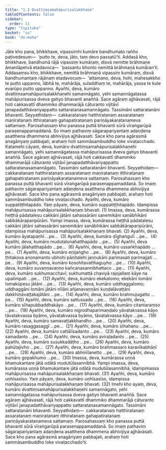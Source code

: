 ```yaml
---
title: "1.3 Dvattiṃsamahāpurisalakkhaṇā"
tableOfContents: false
sidebar:
  order: 11
type: "tipitaka"
basket: "su"
book: "dn-maha"
---
```



<DynamicBreadcrumb />

<Division number="33" book="dn-maha">

<Paragraph number="50" book="dn-maha">
Jāte kho pana, bhikkhave, vipassimhi kumāre bandhumato rañño paṭivedesuṃ—  ‘putto te, deva, jāto, taṃ devo passatū’ti. Addasā kho, bhikkhave, bandhumā rājā vipassiṃ kumāraṃ, disvā nemitte brāhmaṇe āmantāpetvā etadavoca—  ‘passantu bhonto nemittā brāhmaṇā kumāran’ti. Addasaṃsu kho, bhikkhave, nemittā brāhmaṇā vipassiṃ kumāraṃ, disvā bandhumantaṃ rājānaṃ etadavocuṃ—  ‘attamano, deva, hohi, mahesakkho te putto uppanno, lābhā te, mahārāja, suladdhaṃ te, mahārāja, yassa te kule evarūpo putto uppanno. Ayañhi, deva, kumāro dvattiṃsamahāpurisalakkhaṇehi samannāgato, yehi samannāgatassa mahāpurisassa dveva gatiyo bhavanti anaññā. Sace agāraṃ ajjhāvasati, rājā hoti cakkavattī dhammiko dhammarājā cāturanto vijitāvī janapadatthāvariyappatto sattaratanasamannāgato. Tassimāni sattaratanāni bhavanti. Seyyathidaṃ—  cakkaratanaṃ hatthiratanaṃ assaratanaṃ maṇiratanaṃ itthiratanaṃ gahapatiratanaṃ pariṇāyakaratanameva sattamaṃ. Parosahassaṃ kho panassa puttā bhavanti sūrā vīraṅgarūpā parasenappamaddanā. So imaṃ pathaviṃ sāgarapariyantaṃ adaṇḍena asatthena dhammena abhivijiya ajjhāvasati. Sace kho pana agārasmā anagāriyaṃ pabbajati, arahaṃ hoti sammāsambuddho loke vivaṭacchado.
</Paragraph>

</Division>
<Division number="34" book="dn-maha">

<Paragraph number="51" book="dn-maha">
Katamehi cāyaṃ, deva, kumāro dvattiṃsamahāpurisalakkhaṇehi samannāgato, yehi samannāgatassa mahāpurisassa dveva gatiyo bhavanti anaññā. Sace agāraṃ ajjhāvasati, rājā hoti cakkavattī dhammiko dhammarājā cāturanto vijitāvī janapadatthāvariyappatto sattaratanasamannāgato. Tassimāni sattaratanāni bhavanti. Seyyathidaṃ—  cakkaratanaṃ hatthiratanaṃ assaratanaṃ maṇiratanaṃ itthiratanaṃ gahapatiratanaṃ pariṇāyakaratanameva sattamaṃ. Parosahassaṃ kho panassa puttā bhavanti sūrā vīraṅgarūpā parasenappamaddanā. So imaṃ pathaviṃ sāgarapariyantaṃ adaṇḍena asatthena dhammena abhivijiya ajjhāvasati. Sace kho pana agārasmā anagāriyaṃ pabbajati, arahaṃ hoti sammāsambuddho loke vivaṭacchado.
</Paragraph>

</Division>
<Division number="35" book="dn-maha">

<Paragraph number="52" book="dn-maha">
Ayañhi, deva, kumāro suppatiṭṭhitapādo. Yaṃ pāyaṃ, deva, kumāro suppatiṭṭhitapādo. Idampissa mahāpurisassa mahāpurisalakkhaṇaṃ bhavati. (1)
</Paragraph>

<Paragraph number="53" book="dn-maha">
Imassa, deva, kumārassa heṭṭhā pādatalesu cakkāni jātāni sahassārāni sanemikāni sanābhikāni sabbākāraparipūrāni. Yampi imassa, deva, kumārassa heṭṭhā pādatalesu cakkāni jātāni sahassārāni sanemikāni sanābhikāni sabbākāraparipūrāni, idampissa mahāpurisassa mahāpurisalakkhaṇaṃ bhavati. (2)
</Paragraph>

<Paragraph number="54" book="dn-maha">
Ayañhi, deva, kumāro āyatapaṇhī …pe…  (3)
</Paragraph>

<Paragraph number="55" book="dn-maha">
Ayañhi, deva, kumāro dīghaṅgulī …pe…  (4)
</Paragraph>

<Paragraph number="56" book="dn-maha">
Ayañhi, deva, kumāro mudutalunahatthapādo …pe…  (5)
</Paragraph>

<Paragraph number="57" book="dn-maha">
Ayañhi, deva kumāro jālahatthapādo …pe…  (6)
</Paragraph>

<Paragraph number="58" book="dn-maha">
Ayañhi, deva, kumāro ussaṅkhapādo …pe…  (7)
</Paragraph>

<Paragraph number="59" book="dn-maha">
Ayañhi, deva, kumāro eṇijaṅgho …pe…  (8)
</Paragraph>

<Paragraph number="60" book="dn-maha">
Ayañhi, deva, kumāro ṭhitakova anonamanto ubhohi pāṇitalehi jaṇṇukāni parimasati parimajjati …pe…  (9)
</Paragraph>

<Paragraph number="61" book="dn-maha">
Ayañhi, deva, kumāro kosohitavatthaguyho …pe…  (10)
</Paragraph>

<Paragraph number="62" book="dn-maha">
Ayañhi, deva, kumāro suvaṇṇavaṇṇo kañcanasannibhattaco …pe…  (11)
</Paragraph>

<Paragraph number="63" book="dn-maha">
Ayañhi, deva, kumāro sukhumacchavī; sukhumattā chaviyā rajojallaṃ kāye na upalimpati …pe…  (12)
</Paragraph>

<Paragraph number="64" book="dn-maha">
Ayañhi, deva, kumāro ekekalomo; ekekāni lomāni lomakūpesu jātāni …pe…  (13)
</Paragraph>

<Paragraph number="65" book="dn-maha">
Ayañhi, deva, kumāro uddhaggalomo; uddhaggāni lomāni jātāni nīlāni añjanavaṇṇāni kuṇḍalāvaṭṭāni dakkhiṇāvaṭṭakajātāni …pe…  (14)
</Paragraph>

<Paragraph number="66" book="dn-maha">
Ayañhi, deva, kumāro brahmujugatto …pe…  (15)
</Paragraph>

<Paragraph number="67" book="dn-maha">
Ayañhi, deva, kumāro sattussado …pe…  (16)
</Paragraph>

<Paragraph number="68" book="dn-maha">
Ayañhi, deva, kumāro sīhapubbaddhakāyo …pe…  (17)
</Paragraph>

<Paragraph number="69" book="dn-maha">
Ayañhi, deva, kumāro citantaraṃso …pe…  (18)
</Paragraph>

<Paragraph number="70" book="dn-maha">
Ayañhi, deva, kumāro nigrodhaparimaṇḍalo yāvatakvassa kāyo tāvatakvassa byāmo, yāvatakvassa byāmo, tāvatakvassa kāyo …pe…  (19)
</Paragraph>

<Paragraph number="71" book="dn-maha">
Ayañhi, deva, kumāro samavaṭṭakkhandho …pe…  (20)
</Paragraph>

<Paragraph number="72" book="dn-maha">
Ayañhi, deva, kumāro rasaggasaggī …pe…  (21)
</Paragraph>

<Paragraph number="73" book="dn-maha">
Ayañhi, deva, kumāro sīhahanu …pe…  (22)
</Paragraph>

<Paragraph number="74" book="dn-maha">
Ayañhi, deva, kumāro cattālīsadanto …pe…  (23)
</Paragraph>

<Paragraph number="75" book="dn-maha">
Ayañhi, deva, kumāro samadanto …pe…  (24)
</Paragraph>

<Paragraph number="76" book="dn-maha">
Ayañhi, deva, kumāro aviraḷadanto …pe…  (25)
</Paragraph>

<Paragraph number="77" book="dn-maha">
Ayañhi, deva, kumāro susukkadāṭho …pe…  (26)
</Paragraph>

<Paragraph number="78" book="dn-maha">
Ayañhi, deva, kumāro pahūtajivho …pe…  (27)
</Paragraph>

<Paragraph number="79" book="dn-maha">
Ayañhi, deva, kumāro brahmassaro karavīkabhāṇī …pe…  (28)
</Paragraph>

<Paragraph number="80" book="dn-maha">
Ayañhi, deva, kumāro abhinīlanetto …pe…  (29)
</Paragraph>

<Paragraph number="81" book="dn-maha">
Ayañhi, deva, kumāro gopakhumo …pe…  (30)
</Paragraph>

<Paragraph number="82" book="dn-maha">
Imassa, deva, kumārassa uṇṇā bhamukantare jātā odātā mudutūlasannibhā. Yampi imassa, deva, kumārassa uṇṇā bhamukantare jātā odātā mudutūlasannibhā, idampimassa mahāpurisassa mahāpurisalakkhaṇaṃ bhavati. (31)
</Paragraph>

<Paragraph number="83" book="dn-maha">
Ayañhi, deva, kumāro uṇhīsasīso. Yaṃ pāyaṃ, deva, kumāro uṇhīsasīso, idampissa mahāpurisassa mahāpurisalakkhaṇaṃ bhavati. (32)
</Paragraph>

</Division>
<Division number="36" book="dn-maha">

<Paragraph number="84" book="dn-maha">
Imehi kho ayaṃ, deva, kumāro dvattiṃsamahāpurisalakkhaṇehi samannāgato, yehi samannāgatassa mahāpurisassa dveva gatiyo bhavanti anaññā. Sace agāraṃ ajjhāvasati, rājā hoti cakkavattī dhammiko dhammarājā cāturanto vijitāvī janapadatthāvariyappatto sattaratanasamannāgato. Tassimāni sattaratanāni bhavanti. Seyyathidaṃ—  cakkaratanaṃ hatthiratanaṃ assaratanaṃ maṇiratanaṃ itthiratanaṃ gahapatiratanaṃ pariṇāyakaratanameva sattamaṃ. Parosahassaṃ kho panassa puttā bhavanti sūrā vīraṅgarūpā parasenappamaddanā. So imaṃ pathaviṃ sāgarapariyantaṃ adaṇḍena asatthena dhammena abhivijiya ajjhāvasati. Sace kho pana agārasmā anagāriyaṃ pabbajati, arahaṃ hoti sammāsambuddho loke vivaṭacchado’ti.
</Paragraph>
</Division>